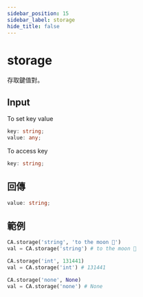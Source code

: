 ```yaml
---
sidebar_position: 15
sidebar_label: storage
hide_title: false
---
```



# storage

存取鍵值對。

## Input

To set key value

```typescript
key: string;
value: any;
```

To access key

```typescript
key: string;
```

## 回傳

```typescript
value: string;
```

## 範例

```python
CA.storage('string', 'to the moon 🌙')
val = CA.storage('string') # to the moon 🌙

CA.storage('int', 131441)
val = CA.storage('int') # 131441

CA.storage('none', None)
val = CA.storage('none') # None
```
